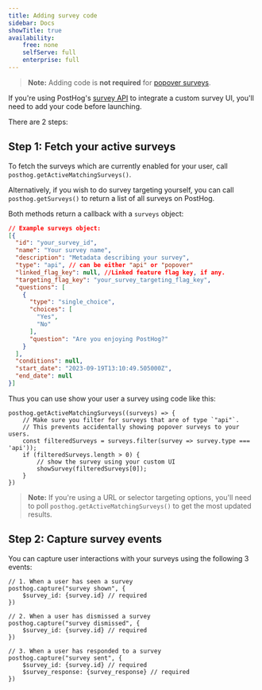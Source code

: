```yaml
---
title: Adding survey code
sidebar: Docs
showTitle: true
availability:
    free: none
    selfServe: full
    enterprise: full
---
```


> **Note:** Adding code is **not required** for [popover surveys](/docs/surveys/creating-surveys#display-mode).

If you're using PostHog's [survey API](/docs/surveys/creating-surveys#display-mode) to integrate a custom survey UI, you'll need to add your code before launching.

There are 2 steps:

## Step 1: Fetch your active surveys

To fetch the surveys which are currently enabled for your user, call `posthog.getActiveMatchingSurveys()`. 

Alternatively, if you wish to do survey targeting yourself, you can call `posthog.getSurveys()` to return a list of all surveys on PostHog.

Both methods return a callback with a `surveys` object:

```json
// Example surveys object:
[{
  "id": "your_survey_id",
  "name": "Your survey name",
  "description": "Metadata describing your survey",
  "type": "api", // can be either "api" or "popover"
  "linked_flag_key": null, //Linked feature flag key, if any.
  "targeting_flag_key": "your_survey_targeting_flag_key",
  "questions": [
    {
      "type": "single_choice",
      "choices": [
        "Yes",
        "No"
      ],
      "question": "Are you enjoying PostHog?"
    }
  ],
  "conditions": null,
  "start_date": "2023-09-19T13:10:49.505000Z",
  "end_date": null
}]
```

Thus you can use show your user a survey using code like this:

```js-web
posthog.getActiveMatchingSurveys((surveys) => {
    // Make sure you filter for surveys that are of type `"api"`. 
    // This prevents accidentally showing popover surveys to your users.
    const filteredSurveys = surveys.filter(survey => survey.type === 'api'));
    if (filteredSurveys.length > 0) {
        // show the survey using your custom UI
        showSurvey(filteredSurveys[0]);
    }
})
```

> **Note:** If you're using a URL or selector targeting options, you'll need to poll `posthog.getActiveMatchingSurveys()` to get the most updated results.

## Step 2: Capture survey events

You can capture user interactions with your surveys using the following 3 events:

```js-web
// 1. When a user has seen a survey
posthog.capture("survey shown", {
    $survey_id: {survey.id} // required
})

// 2. When a user has dismissed a survey
posthog.capture("survey dismissed", {
    $survey_id: {survey.id} // required
})

// 3. When a user has responded to a survey
posthog.capture("survey sent", {
    $survey_id: {survey.id} // required
    $survey_response: {survey_response} // required
})
```